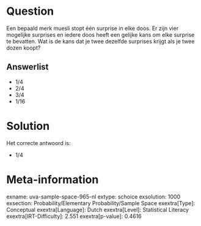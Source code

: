 Question
========

Een bepaald merk muesli stopt één surprise in elke doos. Er zijn vier
mogelijke surprises en iedere doos heeft een gelijke kans om elke
surprise te bevatten. Wat is de kans dat je twee dezelfde surprises
krijgt als je twee dozen koopt?

Answerlist
----------

* 1/4
* 2/4
* 3/4
* 1/16

Solution
========

Het correcte antwoord is: 

* 1/4

Meta-information
================
exname: uva-sample-space-965-nl
extype: schoice
exsolution: 1000
exsection: Probability/Elementary Probability/Sample Space
exextra[Type]: Conceptual
exextra[Language]: Dutch
exextra[Level]: Statistical Literacy
exextra[IRT-Difficulty]: 2.551
exextra[p-value]: 0.4616
